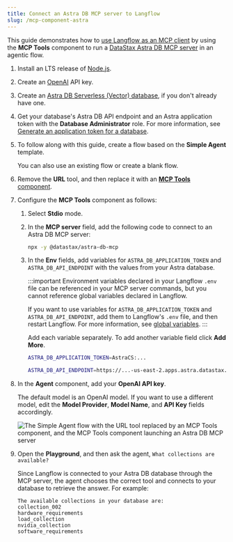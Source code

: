 ```yaml
---
title: Connect an Astra DB MCP server to Langflow
slug: /mcp-component-astra
---
```



This guide demonstrates how to [use Langflow as an MCP client](/mcp-client) by using the **MCP Tools** component to run a [DataStax Astra DB MCP server](https://github.com/datastax/astra-db-mcp) in an agentic flow.

1. Install an LTS release of [Node.js](https://docs.npmjs.com/downloading-and-installing-node-js-and-npm).

2. Create an [OpenAI](https://platform.openai.com/) API key.

3. Create an [Astra DB Serverless (Vector) database](https://docs.datastax.com/en/astra-db-serverless/databases/create-database.html#create-vector-database), if you don't already have one.

4. Get your database's Astra DB API endpoint and an Astra application token with the **Database Administrator** role. For more information, see [Generate an application token for a database](https://docs.datastax.com/en/astra-db-serverless/administration/manage-application-tokens.html#database-token).

5. To follow along with this guide, create a flow based on the **Simple Agent** template.

    You can also use an existing flow or create a blank flow.

6. Remove the **URL** tool, and then replace it with an [**MCP Tools** component](/mcp-client).

7. Configure the **MCP Tools** component as follows:

    1. Select **Stdio** mode.
    2. In the **MCP server** field, add the following code to connect to an Astra DB MCP server:

        ```bash
        npx -y @datastax/astra-db-mcp
        ```

    3. In the **Env** fields, add variables for `ASTRA_DB_APPLICATION_TOKEN` and `ASTRA_DB_API_ENDPOINT` with the values from your Astra database.

        :::important
        Environment variables declared in your Langflow `.env` file can be referenced in your MCP server commands, but you cannot reference global variables declared in Langflow.

        If you want to use variables for `ASTRA_DB_APPLICATION_TOKEN` and `ASTRA_DB_API_ENDPOINT`, add them to Langflow's `.env` file, and then restart Langflow.
        For more information, see [global variables](/configuration-global-variables).
        :::

        Add each variable separately.
        To add another variable field click <Icon name="Plus" aria-hidden="true"/> **Add More**.

        ```bash
        ASTRA_DB_APPLICATION_TOKEN=AstraCS:...
        ```

        ```bash
        ASTRA_DB_API_ENDPOINT=https://...-us-east-2.apps.astra.datastax.com
        ```

8. In the **Agent** component, add your **OpenAI API key**.

    The default model is an OpenAI model.
    If you want to use a different model, edit the **Model Provider**, **Model Name**, and **API Key** fields accordingly.

    ![The Simple Agent flow with the URL tool replaced by an MCP Tools component, and the MCP Tools component launching an Astra DB MCP server](/img/component-mcp-astra-db.png)

9. Open the **Playground**, and then ask the agent, `What collections are available?`

    Since Langflow is connected to your Astra DB database through the MCP server, the agent chooses the correct tool and connects to your database to retrieve the answer.
    For example:

    ```text
    The available collections in your database are:
    collection_002
    hardware_requirements
    load_collection
    nvidia_collection
    software_requirements
    ```